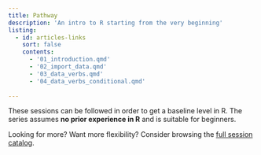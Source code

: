 ```yaml
---
title: Pathway
description: 'An intro to R starting from the very beginning'
listing:
  - id: articles-links
    sort: false
    contents:
      - '01_introduction.qmd'
      - '02_import_data.qmd'
      - '03_data_verbs.qmd'
      - '04_data_verbs_conditional.qmd'
    
---
```


These sessions can be followed in order to get a baseline level in R. The series assumes **no prior experience in R** and is suitable for beginners.

Looking for more? Want more flexibility? Consider browsing the [full session catalog](explore.html).
